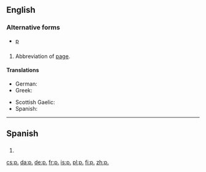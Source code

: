 {{also|Appendix:Variations of "p"}}
==English==

===Alternative forms===
* [[p]]

==={{abbreviation}}===
{{en-noun|pp.}}

# Abbreviation of [[page]].

====Translations====
{{trans-top|page}}
* German: {{t+|de|Seite|f|alt=S.}}
* Greek: {{t-|el|σ.|tr=s.|sc=Grek}}
{{trans-mid}}
* Scottish Gaelic: {{t-|gd|td}}
* Spanish: {{t|es|p.}}
{{trans-bottom}}

----

==Spanish==

==={{abbreviation}}===
{{es-noun|f|p=pp.}}

# {{abbreviation of|página|lang=es}}

[[cs:p.]]
[[da:p.]]
[[de:p.]]
[[fr:p.]]
[[is:p.]]
[[pl:p.]]
[[fi:p.]]
[[zh:p.]]